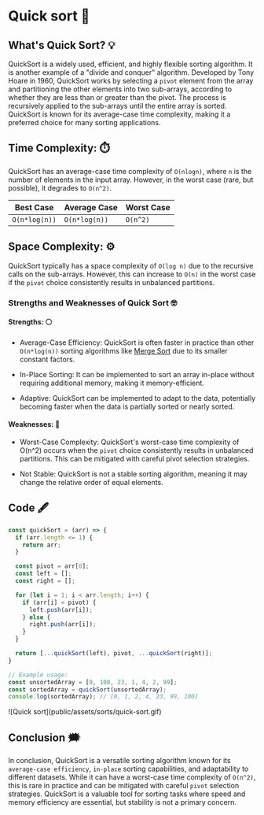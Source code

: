 # Quick sort 🩶

## What's Quick Sort? 💡
QuickSort is a widely used, efficient, and highly flexible sorting algorithm. 
It is another example of a "divide and conquer" algorithm. Developed by Tony Hoare in 1960, 
QuickSort works by selecting a `pivot` element from the array and partitioning the other 
elements into two sub-arrays, according to whether they are less than or greater than the pivot. 
The process is recursively applied to the sub-arrays until the entire array is sorted. 
QuickSort is known for its average-case time complexity, making it a preferred choice for 
many sorting applications.


## Time Complexity: ⏱️ 
QuickSort has an average-case time complexity of `O(nlogn)`,
where `n` is the number of elements in the input array. 
However, in the worst case (rare, but possible), it degrades to `O(n^2)`.

| Best Case  | Average Case  | Worst Case |
| ---------- | ------------- | ---------- |
|   `O(n*log(n))`   |   `O(n*log(n))`    |  `O(n^2)`  |

## Space Complexity: ⚙️ 
QuickSort typically has a space complexity of `O(log n)` due to the recursive 
calls on the sub-arrays. However, this can increase to `O(n)` in the worst case
if the `pivot` choice consistently results in unbalanced partitions.


### Strengths and Weaknesses of Quick Sort 🤓
#### Strengths: ⚪️

- Average-Case Efficiency: QuickSort is often faster in practice than other `O(n*log(n))` 
sorting algorithms like [Merge Sort](merge-sort) due to its smaller constant factors.

- In-Place Sorting: It can be implemented to sort an array in-place without 
requiring additional memory, making it memory-efficient.

- Adaptive: QuickSort can be implemented to adapt to the data, 
potentially becoming faster when the data is partially sorted 
or nearly sorted.

#### Weaknesses: 🔴

- Worst-Case Complexity: QuickSort's worst-case time complexity of O(n^2) 
occurs when the `pivot` choice consistently results in unbalanced partitions. 
This can be mitigated with careful pivot selection strategies.

- Not Stable: QuickSort is not a stable sorting algorithm, 
meaning it may change the relative order of equal elements.

## Code 🖋
```js filename="quick-sort.js" copy
const quickSort = (arr) => {
  if (arr.length <= 1) {
    return arr;
  }

  const pivot = arr[0];
  const left = [];
  const right = [];

  for (let i = 1; i < arr.length; i++) {
    if (arr[i] < pivot) {
      left.push(arr[i]);
    } else {
      right.push(arr[i]);
    }
  }

  return [...quickSort(left), pivot, ...quickSort(right)];
}

// Example usage:
const unsortedArray = [0, 100, 23, 1, 4, 2, 99];
const sortedArray = quickSort(unsortedArray);
console.log(sortedArray); // [0, 1, 2, 4, 23, 99, 100]
```


<div className="border border-black rounded-sm">
![Quick sort](public/assets/sorts/quick-sort.gif)
</div>


## Conclusion 🗯️
In conclusion, QuickSort is a versatile sorting algorithm known for 
its `average-case efficiency`, `in-place` sorting capabilities, and 
adaptability to different datasets. While it can have a worst-case 
time complexity of `O(n^2)`, this is rare in practice and can be mitigated 
with careful `pivot` selection strategies. QuickSort is a valuable tool for 
sorting tasks where speed and memory efficiency are essential, 
but stability is not a primary concern.